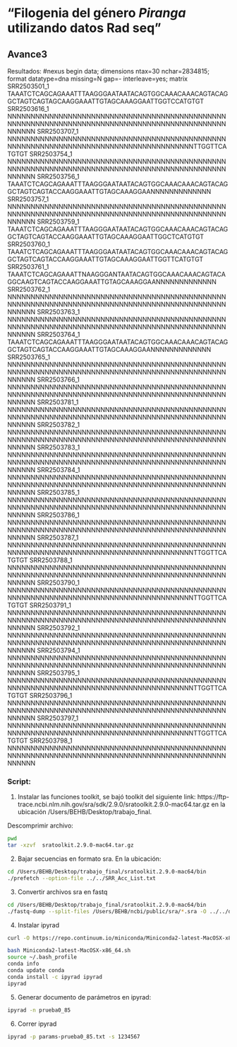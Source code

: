 
# "Filogenia del género *Piranga* utilizando datos Rad seq"
## Avance3

Resultados:
#nexus
begin data;
  dimensions ntax=30 nchar=2834815;
  format datatype=dna missing=N gap=- interleave=yes;
  matrix
  SRR2503501_1     TAAATCTCAGCAGAAATTTAAGGGAATAATACAGTGGCAAACAAACAGTACAGGCTAGTCAGTAGCAAGGAAATTGTAGCAAAGGAATTGGTCCATGTGT
  SRR2503616_1     NNNNNNNNNNNNNNNNNNNNNNNNNNNNNNNNNNNNNNNNNNNNNNNNNNNNNNNNNNNNNNNNNNNNNNNNNNNNNNNNNNNNNNNNNNNNNNNNNNNN
  SRR2503707_1     NNNNNNNNNNNNNNNNNNNNNNNNNNNNNNNNNNNNNNNNNNNNNNNNNNNNNNNNNNNNNNNNNNNNNNNNNNNNNNNNNNNNNNNTTGGTTCATGTGT
  SRR2503754_1     NNNNNNNNNNNNNNNNNNNNNNNNNNNNNNNNNNNNNNNNNNNNNNNNNNNNNNNNNNNNNNNNNNNNNNNNNNNNNNNNNNNNNNNNNNNNNNNNNNNN
  SRR2503756_1     TAAATCTCAGCAGAAATTTAAGGGAATAATACAGTGGCAAACAAACAGTACAGGCTAGTCAGTACCAAGGAAATTGTAGCAAAGGAANNNNNNNNNNNNN
  SRR2503757_1     NNNNNNNNNNNNNNNNNNNNNNNNNNNNNNNNNNNNNNNNNNNNNNNNNNNNNNNNNNNNNNNNNNNNNNNNNNNNNNNNNNNNNNNNNNNNNNNNNNNN
  SRR2503759_1     TAAATCTCAGCAGAAATTTAAGGGAATAATACAGTGGCAAACAAACAGTACAGGCTAGTCAGTACCAAGGAAATTGTAGCAAAGGAATTGGCTCATGTGT
  SRR2503760_1     TAAATCTCAGCAGAAATTTAAGGGAATAATACAGTGGCAAACAAACAGTACAGGCTAGTCAGTACCAAGGAAATTGTAGCAAAGGAATTGGTTCATGTGT
  SRR2503761_1     TAAATCTCAGCAGAAATTNAAGGGANTAATACAGTGGCAAACAAACAGTACAGGCAAGTCAGTACCAAGGAAATTGTAGCAAAGGAANNNNNNNNNNNNN
  SRR2503762_1     NNNNNNNNNNNNNNNNNNNNNNNNNNNNNNNNNNNNNNNNNNNNNNNNNNNNNNNNNNNNNNNNNNNNNNNNNNNNNNNNNNNNNNNNNNNNNNNNNNNN
  SRR2503763_1     NNNNNNNNNNNNNNNNNNNNNNNNNNNNNNNNNNNNNNNNNNNNNNNNNNNNNNNNNNNNNNNNNNNNNNNNNNNNNNNNNNNNNNNNNNNNNNNNNNNN
  SRR2503764_1     TAAATCTCAGCAGAAATTTAAGGGAATAATACAGTGGCAAACAAACAGTACAGGCTAGTCAGTACCAAGGAAATTGTAGCAAAGGAANNNNNNNNNNNNN
  SRR2503765_1     NNNNNNNNNNNNNNNNNNNNNNNNNNNNNNNNNNNNNNNNNNNNNNNNNNNNNNNNNNNNNNNNNNNNNNNNNNNNNNNNNNNNNNNNNNNNNNNNNNNN
  SRR2503766_1     NNNNNNNNNNNNNNNNNNNNNNNNNNNNNNNNNNNNNNNNNNNNNNNNNNNNNNNNNNNNNNNNNNNNNNNNNNNNNNNNNNNNNNNNNNNNNNNNNNNN
  SRR2503781_1     NNNNNNNNNNNNNNNNNNNNNNNNNNNNNNNNNNNNNNNNNNNNNNNNNNNNNNNNNNNNNNNNNNNNNNNNNNNNNNNNNNNNNNNNNNNNNNNNNNNN
  SRR2503782_1     NNNNNNNNNNNNNNNNNNNNNNNNNNNNNNNNNNNNNNNNNNNNNNNNNNNNNNNNNNNNNNNNNNNNNNNNNNNNNNNNNNNNNNNNNNNNNNNNNNNN
  SRR2503783_1     NNNNNNNNNNNNNNNNNNNNNNNNNNNNNNNNNNNNNNNNNNNNNNNNNNNNNNNNNNNNNNNNNNNNNNNNNNNNNNNNNNNNNNNNNNNNNNNNNNNN
  SRR2503784_1     NNNNNNNNNNNNNNNNNNNNNNNNNNNNNNNNNNNNNNNNNNNNNNNNNNNNNNNNNNNNNNNNNNNNNNNNNNNNNNNNNNNNNNNNNNNNNNNNNNNN
  SRR2503785_1     NNNNNNNNNNNNNNNNNNNNNNNNNNNNNNNNNNNNNNNNNNNNNNNNNNNNNNNNNNNNNNNNNNNNNNNNNNNNNNNNNNNNNNNNNNNNNNNNNNNN
  SRR2503786_1     NNNNNNNNNNNNNNNNNNNNNNNNNNNNNNNNNNNNNNNNNNNNNNNNNNNNNNNNNNNNNNNNNNNNNNNNNNNNNNNNNNNNNNNNNNNNNNNNNNNN
  SRR2503787_1     NNNNNNNNNNNNNNNNNNNNNNNNNNNNNNNNNNNNNNNNNNNNNNNNNNNNNNNNNNNNNNNNNNNNNNNNNNNNNNNNNNNNNNNTTGGTTCATGTGT
  SRR2503788_1     NNNNNNNNNNNNNNNNNNNNNNNNNNNNNNNNNNNNNNNNNNNNNNNNNNNNNNNNNNNNNNNNNNNNNNNNNNNNNNNNNNNNNNNNNNNNNNNNNNNN
  SRR2503790_1     NNNNNNNNNNNNNNNNNNNNNNNNNNNNNNNNNNNNNNNNNNNNNNNNNNNNNNNNNNNNNNNNNNNNNNNNNNNNNNNNNNNNNNNTTGGTTCATGTGT
  SRR2503791_1     NNNNNNNNNNNNNNNNNNNNNNNNNNNNNNNNNNNNNNNNNNNNNNNNNNNNNNNNNNNNNNNNNNNNNNNNNNNNNNNNNNNNNNNNNNNNNNNNNNNN
  SRR2503792_1     NNNNNNNNNNNNNNNNNNNNNNNNNNNNNNNNNNNNNNNNNNNNNNNNNNNNNNNNNNNNNNNNNNNNNNNNNNNNNNNNNNNNNNNNNNNNNNNNNNNN
  SRR2503794_1     NNNNNNNNNNNNNNNNNNNNNNNNNNNNNNNNNNNNNNNNNNNNNNNNNNNNNNNNNNNNNNNNNNNNNNNNNNNNNNNNNNNNNNNNNNNNNNNNNNNN
  SRR2503795_1     NNNNNNNNNNNNNNNNNNNNNNNNNNNNNNNNNNNNNNNNNNNNNNNNNNNNNNNNNNNNNNNNNNNNNNNNNNNNNNNNNNNNNNNTTGGTTCATGTGT
  SRR2503796_1     NNNNNNNNNNNNNNNNNNNNNNNNNNNNNNNNNNNNNNNNNNNNNNNNNNNNNNNNNNNNNNNNNNNNNNNNNNNNNNNNNNNNNNNNNNNNNNNNNNNN
  SRR2503797_1     NNNNNNNNNNNNNNNNNNNNNNNNNNNNNNNNNNNNNNNNNNNNNNNNNNNNNNNNNNNNNNNNNNNNNNNNNNNNNNNNNNNNNNNTTGGTTCATGTGT
  SRR2503798_1     NNNNNNNNNNNNNNNNNNNNNNNNNNNNNNNNNNNNNNNNNNNNNNNNNNNNNNNNNNNNNNNNNNNNNNNNNNNNNNNNNNNNNNNNNNNNNNNNNNNN


### Script:

1. Instalar las funciones toolkit, se bajó toolkit del siguiente link:
https://ftp-trace.ncbi.nlm.nih.gov/sra/sdk/2.9.0/sratoolkit.2.9.0-mac64.tar.gz 
en la ubicación /Users/BEHB/Desktop/trabajo_final.

Descomprimir archivo:
```bash
pwd
tar -xzvf  sratoolkit.2.9.0-mac64.tar.gz
```
2. Bajar secuencias en formato sra. En la ubicación: 

```bash
cd /Users/BEHB/Desktop/trabajo_final/sratoolkit.2.9.0-mac64/bin
./prefetch --option-file ../../SRR_Acc_List.txt
```
3. Convertir archivos sra en fastq
```bash
cd /Users/BEHB/Desktop/trabajo_final/sratoolkit.2.9.0-mac64/bin
./fastq-dump --split-files /Users/BEHB/ncbi/public/sra/*.sra -O ../../data/fastq/
```
4. Instalar ipyrad 
```bash

curl -O https://repo.continuum.io/miniconda/Miniconda2-latest-MacOSX-x86_64.sh

bash Miniconda2-latest-MacOSX-x86_64.sh
source ~/.bash_profile
conda info
conda update conda
conda install -c ipyrad ipyrad
ipyrad
```
5. Generar documento de parámetros en ipyrad:
```bash
ipyrad -n prueba0_85
```
6. Correr ipyrad
```bash
ipyrad -p params-prueba0_85.txt -s 1234567
```

